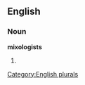 
==English==

===Noun===
'''mixologists'''

# {{plural of|[[mixologist]]}}

[[Category:English plurals]]